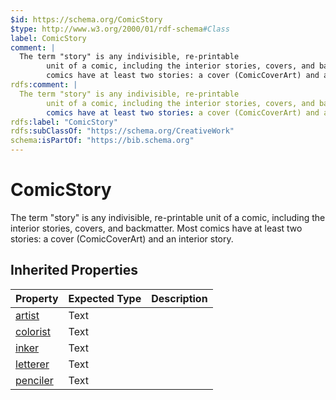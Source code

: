 ```yaml
---
$id: https://schema.org/ComicStory
$type: http://www.w3.org/2000/01/rdf-schema#Class
label: ComicStory
comment: |
  The term "story" is any indivisible, re-printable
      	unit of a comic, including the interior stories, covers, and backmatter. Most
      	comics have at least two stories: a cover (ComicCoverArt) and an interior story.
rdfs:comment: |
  The term "story" is any indivisible, re-printable
      	unit of a comic, including the interior stories, covers, and backmatter. Most
      	comics have at least two stories: a cover (ComicCoverArt) and an interior story.
rdfs:label: "ComicStory"
rdfs:subClassOf: "https://schema.org/CreativeWork"
schema:isPartOf: "https://bib.schema.org"
---
```


# ComicStory

The term "story" is any indivisible, re-printable
    	unit of a comic, including the interior stories, covers, and backmatter. Most
    	comics have at least two stories: a cover (ComicCoverArt) and an interior story.

## Inherited Properties

| Property | Expected Type | Description |
| --- | --- | --- |
| [artist](https://schema.org/artist) | Text |  |
| [colorist](https://schema.org/colorist) | Text |  |
| [inker](https://schema.org/inker) | Text |  |
| [letterer](https://schema.org/letterer) | Text |  |
| [penciler](https://schema.org/penciler) | Text |  |
